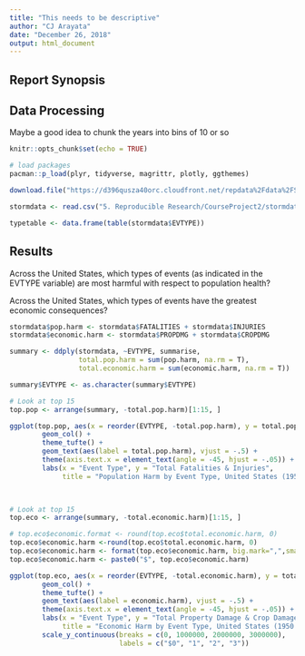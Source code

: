 ```yaml
---
title: "This needs to be descriptive"
author: "CJ Arayata"
date: "December 26, 2018"
output: html_document
---
```


## Report Synopsis

## Data Processing

Maybe a good idea to chunk the years into bins of 10 or so
```r
knitr::opts_chunk$set(echo = TRUE)

# load packages
pacman::p_load(plyr, tidyverse, magrittr, plotly, ggthemes)

download.file("https://d396qusza40orc.cloudfront.net/repdata%2Fdata%2FStormData.csv.bz2", destfile = "5. Reproducible Research/CourseProject2/stormdata.csv.bz2")

stormdata <- read.csv("5. Reproducible Research/CourseProject2/stormdata.csv.bz2", na.strings = c("", " "), stringsAsFactors = F)

```

```r
typetable <- data.frame(table(stormdata$EVTYPE))
```


## Results

Across the United States, which types of events (as indicated in the \color{red}{\verb|EVTYPE|}EVTYPE variable) are most harmful with respect to population health?




Across the United States, which types of events have the greatest economic consequences?


```r
stormdata$pop.harm <- stormdata$FATALITIES + stormdata$INJURIES
stormdata$economic.harm <- stormdata$PROPDMG + stormdata$CROPDMG

summary <- ddply(stormdata, ~EVTYPE, summarise,
                 total.pop.harm = sum(pop.harm, na.rm = T),
                 total.economic.harm = sum(economic.harm, na.rm = T))

summary$EVTYPE <- as.character(summary$EVTYPE)

# Look at top 15
top.pop <- arrange(summary, -total.pop.harm)[1:15, ]

ggplot(top.pop, aes(x = reorder(EVTYPE, -total.pop.harm), y = total.pop.harm)) +
        geom_col() +
        theme_tufte() +
        geom_text(aes(label = total.pop.harm), vjust = -.5) + 
        theme(axis.text.x = element_text(angle = -45, hjust = -.05)) +
        labs(x = "Event Type", y = "Total Fatalities & Injuries",
             title = "Population Harm by Event Type, United States (1950 - 2011)")

        
```


```r
# Look at top 15
top.eco <- arrange(summary, -total.economic.harm)[1:15, ]

# top.eco$economic.format <- round(top.eco$total.economic.harm, 0)
top.eco$economic.harm <-round(top.eco$total.economic.harm, 0)
top.eco$economic.harm <- format(top.eco$economic.harm, big.mark=",",small.mark=",", small.interval=3)
top.eco$economic.harm <- paste0("$", top.eco$economic.harm)

ggplot(top.eco, aes(x = reorder(EVTYPE, -total.economic.harm), y = total.economic.harm)) +
        geom_col() +
        theme_tufte() +
        geom_text(aes(label = economic.harm), vjust = -.5) + 
        theme(axis.text.x = element_text(angle = -45, hjust = -.05)) +
        labs(x = "Event Type", y = "Total Property Damage & Crop Damage (Millions of Dollars)",
             title = "Economic Harm by Event Type, United States (1950 - 2011)") +
        scale_y_continuous(breaks = c(0, 1000000, 2000000, 3000000),
                           labels = c("$0", "1", "2", "3"))

```